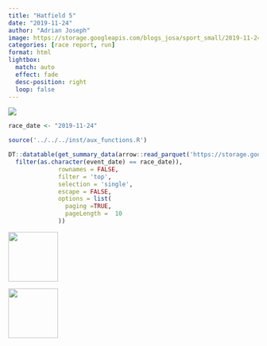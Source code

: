```yaml
---
title: "Hatfield 5"
date: "2019-11-24"
author: "Adrian Joseph"
image: https://storage.googleapis.com/blogs_josa/sport_small/2019-11-24_HATFIELD_5/img/00.png
categories: [race report, run]
format: html
lightbox:
  match: auto
  effect: fade
  desc-position: right
  loop: false
---
```

![](https://storage.googleapis.com/blogs_josa/sport_small/2019-11-24_HATFIELD_5/img/00.png)

```r
race_date <- "2019-11-24"

source('../../../inst/aux_functions.R')

DT::datatable(get_summary_data(arrow::read_parquet('https://storage.googleapis.com/blogs_josa/sport/parquets/main_dataset.parquet') |>
  filter(as.character(event_date) == race_date)),
              rownames = FALSE,
              filter = 'top',
              selection = 'single',
              escape = FALSE,
              options = list(
                paging =TRUE,
                pageLength =  10
              ))
```



::: {layout-ncol=4}
![](https://storage.googleapis.com/blogs_josa/sport_small/2019-11-24_HATFIELD_5/img/00.png){ width="100" group="hi" }

![](https://storage.googleapis.com/blogs_josa/sport_small/2019-11-24_HATFIELD_5/img/01.png){ width="100" group="hi" }


:::
